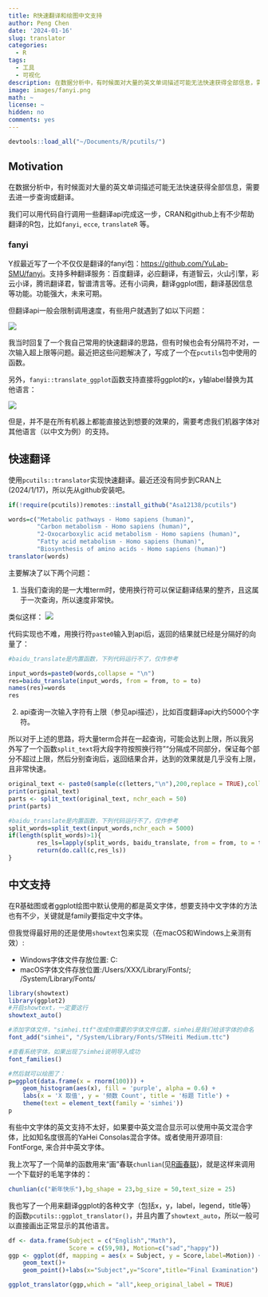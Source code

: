 ```yaml
---
title: R快速翻译和绘图中文支持
author: Peng Chen
date: '2024-01-16'
slug: translator
categories:
  - R
tags:
  - 工具
  - 可视化
description: 在数据分析中，有时候面对大量的英文单词描述可能无法快速获得全部信息，需要去进一步查询或翻译。在R里可以调用一些翻译api完成这一步，但api一般会限制调用速度，`pcutils`提供了一种快速翻译的思路。另外，如何在绘图中展示翻译结果需要考虑中文字体的支持。
image: images/fanyi.png
math: ~
license: ~
hidden: no
comments: yes
---
```

```r
devtools::load_all("~/Documents/R/pcutils/")
```

## Motivation

在数据分析中，有时候面对大量的英文单词描述可能无法快速获得全部信息，需要去进一步查询或翻译。

我们可以用代码自行调用一些翻译api完成这一步，CRAN和github上有不少帮助翻译的R包，比如`fanyi`, `ecce`, `translateR` 等。

### fanyi

Y叔最近写了一个不仅仅是翻译的fanyi包：<https://github.com/YuLab-SMU/fanyi>。支持多种翻译服务：百度翻译，必应翻译，有道智云，火山引擎，彩云小译，腾讯翻译君，智谱清言等。还有小词典，翻译ggplot图，翻译基因信息等功能。功能强大，未来可期。

但翻译api一般会限制调用速度，有些用户就遇到了如以下问题：

![](images/fanyi.png)

我当时回复了一个我自己常用的快速翻译的思路，但有时候也会有分隔符不对，一次输入超上限等问题。最近把这些问题解决了，写成了一个在`pcutils`包中使用的函数。

另外，`fanyi::translate_ggplot`函数支持直接将ggplot的x，y轴label替换为其他语言：

![](images/fanyi2.png)

但是，并不是在所有机器上都能直接达到想要的效果的，需要考虑我们机器字体对其他语言（以中文为例）的支持。

## 快速翻译

使用`pcutils::translator`实现快速翻译。最近还没有同步到CRAN上(2024/1/17)，所以先从github安装吧。
```r
if(!require(pcutils))remotes::install_github("Asa12138/pcutils")

words=c("Metabolic pathways - Homo sapiens (human)",
        "Carbon metabolism - Homo sapiens (human)",
        "2-Oxocarboxylic acid metabolism - Homo sapiens (human)",
        "Fatty acid metabolism - Homo sapiens (human)",
        "Biosynthesis of amino acids - Homo sapiens (human)")
translator(words)
```

主要解决了以下两个问题：

1. 当我们查询的是一大堆term时，使用换行符可以保证翻译结果的整齐，且这属于一次查询，所以速度非常快。

类似这样：
![](images/baidu.png)

代码实现也不难，用换行符`paste0`输入到api后，返回的结果就已经是分隔好的向量了：
```r
#baidu_translate是内置函数，下列代码运行不了，仅作参考

input_words=paste0(words,collapse = "\n")
res=baidu_translate(input_words, from = from, to = to)
names(res)=words
res
```

2. api查询一次输入字符有上限（参见api描述），比如百度翻译api大约5000个字符。

所以对于上述的思路，将大量term合并在一起查询，可能会达到上限，所以我另外写了一个函数`split_text`将大段字符按照换行符"\n"分隔成不同部分，保证每个部分不超过上限，然后分别查询后，返回结果合并，达到的效果就是几乎没有上限，且非常快速。

```r
original_text <- paste0(sample(c(letters,"\n"),200,replace = TRUE),collapse = "")
print(original_text)
parts <- split_text(original_text, nchr_each = 50)
print(parts)
```


```r
#baidu_translate是内置函数，下列代码运行不了，仅作参考
split_words=split_text(input_words,nchr_each = 5000)
if(length(split_words)>1){
        res_ls=lapply(split_words, baidu_translate, from = from, to = to, split=FALSE)
        return(do.call(c,res_ls))
}
```

## 中文支持

在R基础图或者ggplot绘图中默认使用的都是英文字体，想要支持中文字体的方法也有不少，关键就是family要指定中文字体。

但我觉得最好用的还是使用`showtext`包来实现（在macOS和Windows上亲测有效）:

- Windows字体文件存放位置: C:\Windows\Fonts\
- macOS字体文件存放位置:/Users/XXX/Library/Fonts/; /System/Library/Fonts/

```r
library(showtext)
library(ggplot2)
#开启showtext，一定要这行
showtext_auto()

#添加字体文件，"simhei.ttf"改成你需要的字体文件位置，simhei是我们给该字体的命名
font_add("simhei", "/System/Library/Fonts/STHeiti Medium.ttc")

#查看系统字体，如果出现了simhei说明导入成功
font_families()

#然后就可以绘图了：
p=ggplot(data.frame(x = rnorm(100))) +
    geom_histogram(aes(x), fill = 'purple', alpha = 0.6) +
    labs(x = 'X 取值', y = '频数 Count', title = '标题 Title') +
    theme(text = element_text(family = 'simhei'))
p

```

有些中文字体的英文支持不太好，如果要中英文混合显示可以使用中英文混合字体，比如知名度很高的YaHei Consolas混合字体。或者使用开源项目: FontForge, 来合并中英文字体。


我上次写了一个简单的函数用来“画”春联`chunlian`(见[R画春联](../new_year))，就是这样来调用一个下载好的毛笔字体的：

```r
chunlian(c("新年快乐"),bg_shape = 23,bg_size = 50,text_size = 25)
```

我也写了一个用来翻译ggplot的各种文字（包括x，y，label，legend，title等）的函数`pcutils::ggplot_translator()`，并且内置了`showtext_auto`，所以一般可以直接画出正常显示的其他语言。

```r
df <- data.frame(Subject = c("English","Math"),
                 Score = c(59,98), Motion=c("sad","happy"))
ggp <- ggplot(df, mapping = aes(x = Subject, y = Score,label=Motion)) +
    geom_text()+
    geom_point()+labs(x="Subject",y="Score",title="Final Examination")

ggplot_translator(ggp,which = "all",keep_original_label = TRUE)
```

